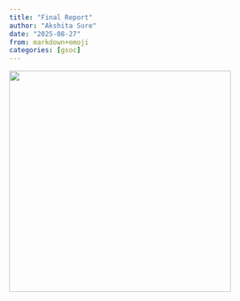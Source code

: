 ```yaml
---
title: "Final Report"
author: "Akshita Sure"
date: "2025-08-27"
from: markdown+emoji
categories: [gsoc]
---
```


![](./logo.png){width=400 fig-align="center"}



